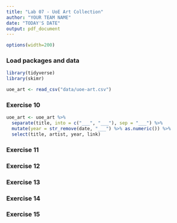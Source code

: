 ```yaml
---
title: "Lab 07 - UoE Art Collection"
author: "YOUR TEAM NAME"
date: "TODAY'S DATE"
output: pdf_document
---
```


```r
options(width=200)
```

### Load packages and data

```r
library(tidyverse) 
library(skimr)
```

```r
uoe_art <- read_csv("data/uoe-art.csv")
```

### Exercise 10

```r
uoe_art <- uoe_art %>%
  separate(title, into = c("___", "___"), sep = "___") %>%
  mutate(year = str_remove(date, "___") %>% as.numeric()) %>%
  select(title, artist, year, link)
```

### Exercise 11



### Exercise 12



### Exercise 13



### Exercise 14



### Exercise 15




